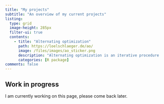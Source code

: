 ```yaml
---
title: "My projects"
subtitle: "An overview of my current projects"
listing:
  type: grid
  image-height: 285px
  filter-ui: true
  contents:
    - title: "Alternating optimization"
      path: https://loelschlaeger.de/ao/
      image: /files/images/ao_sticker.png
      description: "Alternating optimization is an iterative procedure that optimizes a function by alternately performing restricted optimization over individual parameter subsets."
      categories: [R package]
comments: false
---
```


::: {.callout-caution}
## Work in progress

I am currently working on this page, please come back later.
:::
